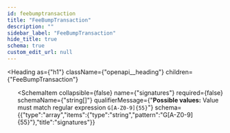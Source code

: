 ```yaml
---
id: feebumptransaction
title: "FeeBumpTransaction"
description: ""
sidebar_label: "FeeBumpTransaction"
hide_title: true
schema: true
custom_edit_url: null
---
```



<Heading
  as={"h1"}
  className={"openapi__heading"}
  children={"FeeBumpTransaction"}
>
</Heading>





<ul>
  <SchemaItem
    collapsible={false}
    name={"hash"}
    required={false}
    schemaName={"hash (string)"}
    qualifierMessage={undefined}
    schema={{"type":"string","title":"hash"}}
  >
    
  </SchemaItem><SchemaItem
    collapsible={false}
    name={"signatures"}
    required={false}
    schemaName={"string[]"}
    qualifierMessage={"**Possible values:** Value must match regular expression `G[A-Z0-9]{55}`"}
    schema={{"type":"array","items":{"type":"string","pattern":"G[A-Z0-9]{55}"},"title":"signatures"}}
  >
    
  </SchemaItem>
</ul>
            